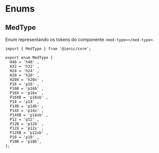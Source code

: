
<Meta title="Enums/MedType" />

# Enums

## MedType

Enum representando os tokens do componente `<med-type></med-type>`.

```
import { MedType } from '@ionic/core';
```

```
export enum MedType {
  H48 = 'h48' ,
  H32 = 'h32' ,
  H24 = 'h24' ,
  H20 = 'h20' ,
  H20X = 'h20x' ,
  P16 = 'p16' ,
  P16B = 'p16b' ,
  P16X = 'p16x' ,
  P16XB = 'p16xb' ,
  P14 = 'p14' ,
  P14B = 'p14b' ,
  P14X = 'p14x' ,
  P14XB = 'p14xb' ,
  P12 = 'p12' ,
  P12B = 'p12b' ,
  P12X = 'p12x' ,
  P12XB = 'p12xb' ,
  P10 = 'p10' ,
  P10B = 'p10b',
};
```
